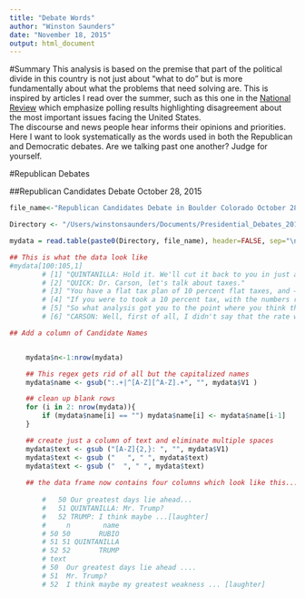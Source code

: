 ```yaml
---
title: "Debate Words"
author: "Winston Saunders"
date: "November 18, 2015"
output: html_document
---
```


#Summary
This analysis is based on the premise that part of the political divide in this country is not just about "what to do" but is more fundamentally about what the problems that need solving are. This is inspired by articles I read over the summer, such as this one in the [National Review](http://www.brookings.edu/blogs/fixgov/posts/2015/06/03-iowa-bloomberg-galston) which emphasize polling results highlighting disagreement about the most important issues facing the United States.  
The discourse and news people hear informs their opinions and priorities. Here I want to look systematically as the words used in both the Republican and Democratic debates. Are we talking past one another? Judge for yourself.

#Republican Debates

##Republican Candidates Debate October 28, 2015

```r

file_name<-"Republican Candidates Debate in Boulder Colorado October 28 2015.txt"

Directory <- "/Users/winstonsaunders/Documents/Presidential_Debates_2015/"

mydata = read.table(paste0(Directory, file_name), header=FALSE, sep="\n", stringsAsFactors = FALSE, quote = "")

## This is what the data look like
#mydata[100:105,1]
        # [1] "QUINTANILLA: Hold it. We'll cut it back to you in just a minute. Becky's moving on."                                                                                                                                                                          
        # [2] "QUICK: Dr. Carson, let's talk about taxes."                                                                                                                                                                                                                   
        # [3] "You have a flat tax plan of 10 percent flat taxes, and — I've looked at it — and this is something that is very appealing to a lot of voters, but I've had a really tough time trying to make the math work on this."                                         
        # [4] "If you were to took a 10 percent tax, with the numbers right now in total personal income, you're gonna come in with bring in $1.5 trillion. That is less than half of what we bring in right now. And by the way, it's gonna leave us in a $2 trillion hole."
        # [5] "So what analysis got you to the point where you think this will work?"                                                                                                                                                                                        
        # [6] "CARSON: Well, first of all, I didn't say that the rate would be 10 percent. I used the tithing analogy."

```

```r

## Add a column of Candidate Names


    mydata$n<-1:nrow(mydata)

    ## This regex gets rid of all but the capitalized names
    mydata$name <- gsub(":.+|^[A-Z][^A-Z].+", "", mydata$V1 )

    ## clean up blank rows
    for (i in 2: nrow(mydata)){
        if (mydata$name[i] == "") mydata$name[i] <- mydata$name[i-1]
    }

    ## create just a column of text and eliminate multiple spaces
    mydata$text <- gsub ("[A-Z]{2,}: ", "", mydata$V1)
    mydata$text <- gsub ("   ", " ", mydata$text)
    mydata$text <- gsub ("  ", " ", mydata$text)
    
    ## the data frame now contains four columns which look like this...
    
        #   50 Our greatest days lie ahead...
        #   51 QUINTANILLA: Mr. Trump?
        #   52 TRUMP: I think maybe ...[laughter]
        #     n        name
        # 50 50       RUBIO
        # 51 51 QUINTANILLA
        # 52 52       TRUMP
        # text
        # 50  Our greatest days lie ahead ....
        # 51  Mr. Trump?
        # 52  I think maybe my greatest weakness ... [laughter]

```


```r
    
   
     
```

